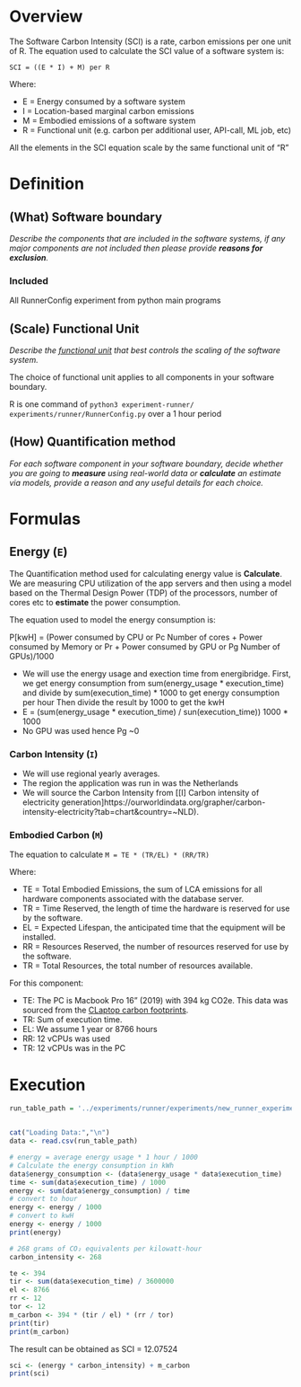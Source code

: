 # Overview
The Software Carbon Intensity (SCI) is a rate, carbon emissions per one unit of R. The equation used to calculate the SCI value of a software system is:

`SCI = ((E * I) + M) per R`

Where:

- E = Energy consumed by a software system
- I = Location-based marginal carbon emissions
- M = Embodied emissions of a software system
- R = Functional unit (e.g. carbon per additional user, API-call, ML job, etc) 

All the elements in the SCI equation scale by the same functional unit of “R”

# Definition

## (What) Software boundary
*Describe the components that are included in the software systems, if any major components are not included then please provide **reasons for exclusion**.*

### Included

All RunnerConfig experiment from python main programs

## (Scale) Functional Unit

*Describe the [functional unit](https://github.com/Green-Software-Foundation/software_carbon_intensity/blob/main/Software_Carbon_Intensity/Software_Carbon_Intensity_Specification.md#functional-unit-r) that best controls the scaling of the software system.*

The choice of functional unit applies to all components in your software boundary. 

R is one command of `python3 experiment-runner/ experiments/runner/RunnerConfig.py` over a 1 hour period

## (How) Quantification method

*For each software component in your software boundary, decide whether you are going to **measure** using real-world data or **calculate** an estimate via models, provide a reason and any useful details for each choice.
*


# Formulas

## Energy (`E`)
The Quantification method used for calculating energy value is **Calculate**. We are measuring CPU utilization of the app servers and then using a model based on the Thermal Design Power (TDP) of the processors, number of cores etc to **estimate** the power consumption.

The equation used to model the energy consumption is:

P[kwH] = (Power consumed by CPU or Pc Number of cores + Power consumed by Memory or Pr + Power consumed by GPU or Pg Number of GPUs)/1000

* We will use the energy usage and exection time from energibridge. First, we get energy consumption from sum(energy_usage * execution_time) and divide by sum(execution_time) * 1000 to get energy consumption per hour Then divide the result by 1000 to get the kwH
* E = (sum(energy_usage * execution_time) / sun(execution_time)) 1000 * 1000
* No GPU was used hence Pg ~0

### Carbon Intensity (`I`)

* We will use regional yearly averages.
* The region the application was run in was the Netherlands
* We will source the Carbon Intensity from [[I] Carbon intensity of electricity generation]https://ourworldindata.org/grapher/carbon-intensity-electricity?tab=chart&country=~NLD).


### Embodied Carbon (`M`)

The equation to calculate `M = TE * (TR/EL) * (RR/TR)`

Where:

* TE = Total Embodied Emissions, the sum of LCA emissions for all hardware components associated with the database server.
* TR = Time Reserved, the length of time the hardware is reserved for use by the software.
* EL = Expected Lifespan, the anticipated time that the equipment will be installed.
* RR = Resources Reserved, the number of resources reserved for use by the software.
* TR = Total Resources, the total number of resources available.

For this component:

* TE: The PC is Macbook Pro 16" (2019) with 394 kg CO2e. This data was sourced from the [CLaptop carbon footprints](https://github.com/rarecoil/laptop-co2e).
* TR: Sum of execution time.
* EL: We assume 1 year or 8766 hours
* RR: 12 vCPUs was used
* TR: 12 vCPUs was in the PC

# Execution

```r
run_table_path = '../experiments/runner/experiments/new_runner_experiment/run_table.csv'

```

```r
```

```r
cat("Loading Data:","\n")
data <- read.csv(run_table_path)
```

```r
# energy = average energy usage * 1 hour / 1000
# Calculate the energy consumption in kWh
data$energy_consumption <- (data$energy_usage * data$execution_time)
time <- sum(data$execution_time) / 1000
energy <- sum(data$energy_consumption) / time
# convert to hour
energy <- energy / 1000
# convert to kwH
energy <- energy / 1000
print(energy)
```
```r
# 268 grams of CO₂ equivalents per kilowatt-hour
carbon_intensity <- 268
```

```r
te <- 394
tir <- sum(data$execution_time) / 3600000
el <- 8766
rr <- 12
tor <- 12
m_carbon <- 394 * (tir / el) * (rr / tor)
print(tir)
print(m_carbon)
```
The result can be obtained as SCI = 12.07524
```r
sci <- (energy * carbon_intensity) + m_carbon
print(sci)
```